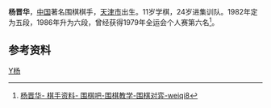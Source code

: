 '''杨晋华'''{{BD|1952年|6月19日||}}，[[中国|中国]]著名围棋棋手，[[天津市|天津市]]出生。11岁学棋，24岁进集训队。1982年定为五段，1986年升为六段，曾经获得1979年全运会个人赛第六名<ref>[http://www.weiqi8.com/viewPlayer-102.aspx  杨晋华- 棋手资料- 围棋吧-围棋教学-围棋对弈-weiqi8]{{dead link|date=2018年3月 |bot=InternetArchiveBot |fix-attempted=yes }}</ref>。
==参考资料==
{{reflist}}
[[分类:中国围棋棋手|Y杨]]
